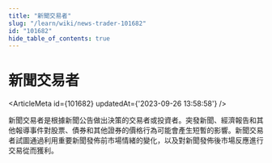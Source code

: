 ```yaml
---
title: "新聞交易者"
slug: "/learn/wiki/news-trader-101682"
id: "101682"
hide_table_of_contents: true
---
```



# 新聞交易者

<ArticleMeta id={101682} updatedAt={'2023-09-26 13:58:58'} />
<div className='border-solid border-b border-t-0 my-4 border-[var(--ifm-color-gray-300)]' />

新聞交易者是根據新聞公告做出決策的交易者或投資者。突發新聞、經濟報告和其他報導事件對股票、債券和其他證券的價格行為可能會產生短暫的影響。新聞交易者試圖通過利用重要新聞發佈前市場情緒的變化，以及對新聞發佈後市場反應進行交易從而獲利。

